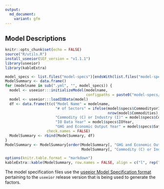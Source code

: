 ```yaml
---
output:
  md_document:
    variant: gfm
---
```


<!-- README.md is generated from README.Rmd. Please edit that file -->

## Model Descriptions
```r
knitr::opts_chunk$set(echo = FALSE)
source("R/utils.R")
install_useeior(SEF_version = "v1.1.1")
library(useeior)
library(kableExtra)
```

```r
model_specs <- list.files("model-specs")[endsWith(list.files("model-specs"), "yml")]
ModelSummary <- data.frame()
for (modelname in sub(".yml", "", model_specs)) {
  model <- useeior:::initializeModel(modelname,
                                     configpaths = paste0("model-specs/", modelname, ".yml"))
  model <- useeior:::loadIOData(model)
  df <- data.frame(t(c("Model Name" = modelname,
                       "# of Sectors" = ifelse(model$specs$CommodityorIndustryType=="Commodity",
                                               nrow(model$Commodities), nrow(model$Industries)),
                       "Commodity (C) or Industry (I)" = model$specs$CommodityorIndustryType,
                       "IO Data Year" = model$specs$IOYear,
                       "GHG and Economic Output Year" = model$specs$SatelliteTable$GHG$DataYears)),
                   check.names = FALSE)
  ModelSummary <- rbind(ModelSummary, df)
}
ModelSummary <- ModelSummary[order(ModelSummary[, "GHG and Economic Output Year"],
                                   ModelSummary[, "Commodity (C) or Industry (I)"]), ]
```

```r
options(knitr.table.format = "markdown")
kableExtra::kable(ModelSummary, row.names = FALSE, align = c("l", rep("r", ncol(ModelSummary)-1)))
```

The model specification files use the [useeior Model Specification format](https://github.com/USEPA/useeior/blob/master/format_specs/ModelSpecification.md) pertaining to the `useeior` release version that is being used to generate the factors.
